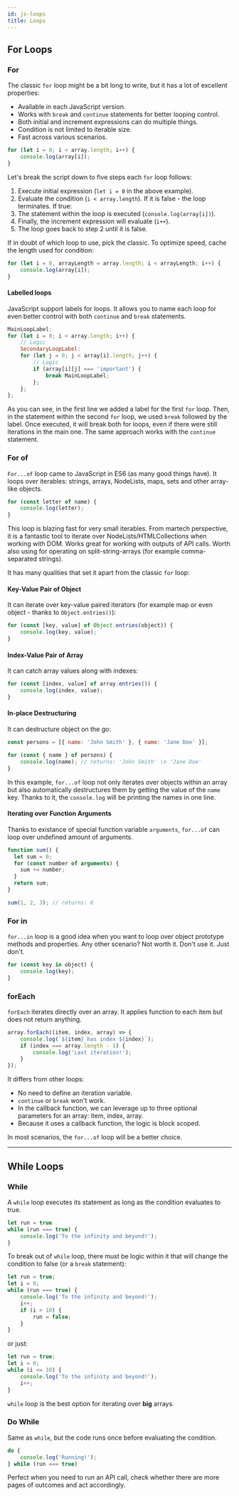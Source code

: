 ```yaml
---
id: js-loops
title: Loops
---
```



<LeadText content="JavaScript offers four for loops and two while loops. What's the difference?" />

## For Loops

### For

The classic `for` loop might be a bit long to write, but it has a lot of excellent properties:
- Available in each JavaScript version.
- Works with `break` and `continue` statements for better looping control.
- Both initial and increment expressions can do multiple things.
- Condition is not limited to iterable size.
- Fast across various scenarios.

```js {1} title="Example of for loop iterating over an array"
for (let i = 0; i < array.length; i++) {
    console.log(array[i]);
}
```

Let's break the script down to five steps each `for` loop follows:
1. Execute initial expression (`let i = 0` in the above example).
2. Evaluate the condition (`i < array.length`). If it is false - the loop terminates. If true:
3. The statement within the loop is executed (`console.log(array[i])`).
4. Finally, the increment expression will evaluate (`i++`).
5. The loop goes back to step 2 until it is false.

If in doubt of which loop to use, pick the classic. To optimize speed, cache the length used for condition:

```js {1} title="Initial expression assigns array.length to a variable to cache it"
for (let i = 0, arrayLength = array.length; i < arrayLength; i++) {
    console.log(array[i]);
}
```

#### Labelled loops

JavaScript support labels for loops. It allows you to name each loop for even better control with both `continue` and `break` statements.

```js {1,8}
MainLoopLabel:
for (let i = 0; i < array.length; i++) {
    // Logic
    SecondaryLoopLabel:
    for (let j = 0; j < array[i].length; j++) {
        // Logic
        if (array[i][j] === 'important') {
            break MainLoopLabel;
        };
    };
};
```

As you can see, in the first line we added a label for the first `for` loop. Then, in the statement within the second `for` loop, we used `break` followed by the label. Once executed, it will break both for loops, even if there were still iterations in the main one. The same approach works with the `continue` statement.

### For of

`For...of` loop came to JavaScript in ES6 (as many good things have). It loops over iterables: strings, arrays, NodeLists, maps, sets and other array-like objects.

```js {1} title="Example of for...of loop iterating over letters of a string"
for (const letter of name) {
    console.log(letter);
}
```

This loop is blazing fast for very small iterables. From martech perspective, it is a fantastic tool to iterate over NodeLists/HTMLCollections when working with DOM. Works great for working with outputs of API calls. Worth also using for operating on split-string-arrays (for example comma-separated strings).

It has many qualities that set it apart from the classic `for` loop:

#### Key-Value Pair of Object

It can iterate over key-value paired iterators (for example map or even object - thanks to `Object.entries()`):

```js {1}
for (const [key, value] of Object.entries(object)) {
    console.log(key, value);
}
```

#### Index-Value Pair of Array

It can catch array values along with indexes:

```js {1}
for (const [index, value] of array.entries()) {
    console.log(index, value);
}
```

#### In-place Destructuring

It can destructure object on the go:

```js {3}
const persons = [{ name: 'John Smith' }, { name: 'Jane Doe' }];

for (const { name } of persons) {
    console.log(name); // returns: 'John Smith' \n 'Jane Doe'
}
```

In this example, `for...of` loop not only iterates over objects within an array but also automatically destructures them by getting the value of the `name` key. Thanks to it, the `console.log` will be printing the names in one line.

#### Iterating over Function Arguments

Thanks to existance of special function variable `arguments`, `for...of` can loop over undefined amount of arguments.

```js {3} title="Function will return sum of any number of integers provided thanks to for-of loop"
function sum() {
  let sum = 0;
  for (const number of arguments) {
    sum += number;
  }
  return sum;
}

sum(1, 2, 3); // returns: 6
```

### For in

`for...in` loop is a good idea when you want to loop over object prototype methods and properties. Any other scenario? Not worth it. Don't use it. Just don't.

```js {1}
for (const key in object) {
    console.log(key);
}
```

### forEach

`forEach` iterates directly over an array. It applies function to each item but does not return anything.

```js {1}
array.forEach((item, index, array) => {
    console.log(`${item} has index ${index}`);
    if (index === array.length - 1) {
        console.log('Last iteration!');
    }
});
```

It differs from other loops:
- No need to define an iteration variable.
- `continue` or `break` won't work.
- In the callback function, we can leverage up to three optional parameters for an array: item, index, array.
- Because it uses a callback function, the logic is block scoped.

In most scenarios, the `for...of` loop will be a better choice.

----

## While Loops

### While

A `while` loop executes its statement as long as the condition evaluates to true.

```js {2} title="Infinite while loop"
let run = true
while (run === true) {
    console.log('To the infinity and beyond!');
}
```

To break out of `while` loop, there must be logic within it that will change the condition to false (or a `break` statement):

```js {3}
let run = true;
let i = 0;
while (run === true) {
    console.log('To the infinity and beyond!');
    i++;
    if (i > 10) {
        run = false;
    }
}
```

or just:

```js {3} title="This loop has the same outcome as the one above"
let run = true;
let i = 0;
while (i <= 10) {
    console.log('To the infinity and beyond!');
    i++;
}
```

`while` loop is the best option for iterating over **big** arrays.

### Do While

Same as `while`, but the code runs once before evaluating the condition.

```js {1,3}
do {
    console.log('Running!');
} while (run === true)
```

Perfect when you need to run an API call, check whether there are more pages of outcomes and act accordingly.